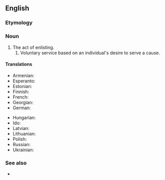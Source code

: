 ==English==

===Etymology===
{{suffix|en|enlist|ment}}

===Noun===
{{en-noun|~}}

# The act of enlisting.
## Voluntary service based on an individual's desire to serve a cause.

====Translations====
{{trans-top|voluntary service}}
* Armenian: {{t-needed|hy}}
* Esperanto: {{t-needed|eo}}
* Estonian: {{t-needed|et}}
* Finnish: {{t-needed|fi}}
* French: {{t+|fr|enrôlement|m}}
* Georgian: {{t-needed|ka}}
* German: {{t-needed|de}}
{{trans-mid}}
* Hungarian: {{t-needed|hu}}
* Ido: {{t|io|rekrut-ado}}
* Latvian: {{t-needed|lv}}
* Lithuanian: {{t-needed|lt}}
* Polish: {{t-needed|pl}}
* Russian: {{t-needed|ru}}
* Ukrainian: {{t-needed|uk}}
{{trans-bottom}}

===See also===
* {{l|en|enlist}}
